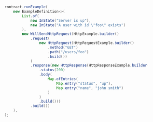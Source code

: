 ```java
    contract.runExample(
        new ExampleDefinition<>(
            List.of(
                new InState("Server is up"),
                new InState("A user with id \"foo\" exists")
            ),
            new WillSendHttpRequest(HttpExample.builder()
                .request(
                    new HttpRequest(HttpRequestExample.builder()
                        .method("GET")
                        .path("/users/foo")
                        .build())
                )
                .response(new HttpResponse(HttpResponseExample.builder()
                    .status(200)
                    .body(
                        Map.ofEntries(
                            Map.entry("status", "up"),
                            Map.entry("name", "john smith")
                        )
                    )
                    .build()))
                .build())
        ),
    );
```
